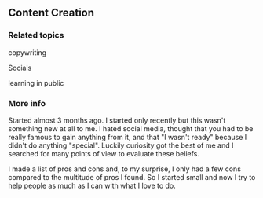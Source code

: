 ## Content Creation
### Related topics
copywriting

Socials

learning in public

### More info
Started almost 3 months ago. I started only recently but this wasn't something new at all to me. I hated social media, thought that you had to be really famous to gain anything from it, and that "I wasn't ready" because I didn't do anything "special". Luckily curiosity got the best of me and I searched for many points of view to evaluate these beliefs.

I made a list of pros and cons and, to my surprise, I only had a few cons compared to the multitude of pros I found. So I started small and now I try to help people as much as I can with what I love to do.